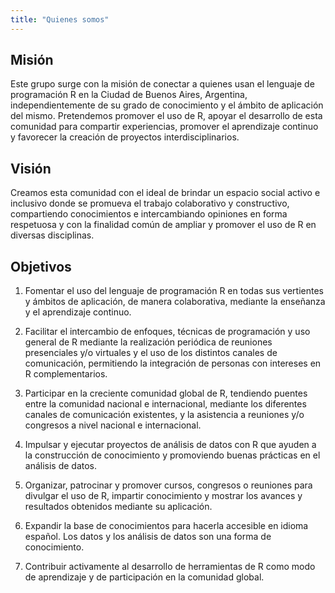 ```yaml
---
title: "Quienes somos"
---
```


## Misión

Este grupo surge con la misión de conectar a quienes usan el lenguaje de programación R en la Ciudad de Buenos Aires, Argentina, independientemente de su grado de conocimiento y el ámbito de aplicación del mismo. Pretendemos promover el uso de R, apoyar el desarrollo de esta comunidad para compartir experiencias, promover el aprendizaje continuo y favorecer la creación de proyectos interdisciplinarios.


## Visión

Creamos esta comunidad con el ideal de brindar un espacio social activo e inclusivo donde se promueva el trabajo colaborativo y constructivo, compartiendo conocimientos e intercambiando opiniones en forma respetuosa y con la finalidad común de ampliar y promover el uso de R en diversas disciplinas.


## Objetivos

  1. Fomentar el uso del lenguaje de programación R en todas sus vertientes y ámbitos de aplicación, de manera colaborativa, mediante la enseñanza y el aprendizaje continuo.
  
  
  2. Facilitar el intercambio de enfoques, técnicas de programación y uso general de R mediante la realización periódica de reuniones presenciales y/o virtuales y el uso de los distintos canales de comunicación, permitiendo la integración de personas con intereses en R complementarios.
  
  3. Participar en la creciente comunidad global de R, tendiendo puentes entre la comunidad nacional e internacional, mediante los diferentes canales de comunicación existentes, y  la asistencia a reuniones y/o congresos a nivel nacional e internacional.
  
  
  4. Impulsar y ejecutar proyectos de análisis de datos con R que ayuden a la construcción de conocimiento y promoviendo buenas prácticas en el análisis de datos.
  
  
  5. Organizar, patrocinar y promover cursos, congresos o reuniones para divulgar el uso de R, impartir conocimiento y mostrar los avances y resultados obtenidos mediante su aplicación.
  
  
  6. Expandir la base de conocimientos para hacerla accesible en idioma español. Los datos y los análisis de datos son una forma de conocimiento.
  
  
  7. Contribuir activamente al desarrollo de herramientas de R como modo de aprendizaje y de participación en la comunidad global.
